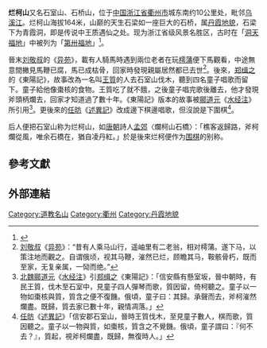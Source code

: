{{coord|28|52|43|N|118|55|09|E|display=title|scale:10000}}
'''烂柯山'''又名石室山、石桥山，位于[[中国|中国]][[浙江省|浙江省]][[衢州市|衢州市]]城东南约10公里处，毗邻[[乌溪江|乌溪江]]。烂柯山海拔164米，山巅的天生石梁如一座巨大的石桥，属[[丹霞地貌|丹霞地貌]]，石梁下为青霞洞，即是传说中王质遇仙之处。现为浙江省级风景名胜区，古时在「[[洞天福地|洞天福地]]」中被列为「[[七十二福地|第卅福地]]」<ref>{{cite web|url=http://www.quzhou.gov.cn/kc/jrkc/kcly/jdtj/200812/t20081222_117884.htm|title=衢州市烂柯山景区|accessdate=2009-11-15|author=|publisher=|language=zh-hans}}{{dead link|date=2018年3月 |bot=InternetArchiveBot |fix-attempted=yes }}</ref>。

晉末[[刘敬叔|刘敬叔]]的《[[异苑|异苑]]》，載有人騎馬時遇到兩位老者在玩[[樗蒲|樗蒲]]便下馬觀看，中途無意間撇見馬鞭已腐，馬已成枯骨，回家時發現親屬居然都已去世<ref>[[刘敬叔|刘敬叔]]《[[异苑|异苑]]》：“昔有人乘马山行，遥岫里有二老翁，相对樗蒲。遂下马，以策注地而觀之。自谓俄顷，视其马鞭，漼然已烂，顾瞻其马，鞍骸骨朽，既而至家，无复亲属，一恸而绝。”</ref>。後來，[[郑缉之|郑缉之]]的《東陽記》，故事改為一名叫[[王質|王質]]的人去石室山伐木，聽到四名童子唱歌而留下。童子給他像棗核的食物。王質吃了就不餓，之後童子唱完歌後離去，他才發現斧頭柄爛去，回家才知道過了數十年。《東陽記》版本的故事被[[郦道元|郦道元]]《[[水经注|水经注]]》所引用<ref>[[北魏|北魏]][[郦道元|郦道元]]《[[水经注|水经注]]》引[[郑缉之|郑缉之]]《東陽記》：「信安縣有懸室坂，晉中朝時，有民王質，伐木至石室中，見童子四人彈琴而歌，質因留，倚柯聽之。童子以一物如棗核與質，質含之便不復饑。俄頃，童子曰：其歸。承聲而去，斧柯漼然爛盡。既歸，質去家已數十年，親情凋落。」</ref>。更後來的[[任昉|任昉]]《[[述異記_(任昉)|述異記]]》改成邊下棋邊唱歌，但沒說是下圍棋<ref>[[任昉|任昉]]《[[述異記_(任昉)|述異記]]》「信安郡石室山，晉時王質伐木，至見童子數人，棋而歌，質因聽之。童子以一物與質，如棗核，質含之不覺饑。俄頃，童子謂曰：『何不去？』，質起，視斧柯爛盡，既歸，無復時人。」</ref>。

后人便把石室山称为烂柯山，如[[唐朝|唐朝]]詩人[[孟郊|孟郊]]〈爛柯山石橋〉：「樵客返歸路，斧柯爛從風，唯余石橋在，猶自凌丹紅。」於是後來烂柯便作为[[围棋|围棋]]的别称。

==參考文獻==
{{reflist}}

==外部連結==
{{wikisource|異苑/卷05#摴蒱仙}}
{{wikisource|水经注}}
{{wikisource|歷世真仙體道通鑑/28#王質}}
{{Wikisource further reading}}

{{洞天福地}}

{{DEFAULTSORT:Lan}}
[[Category:道教名山|Category:道教名山]]
[[Category:衢州|Category:衢州]]
[[Category:丹霞地貌|Category:丹霞地貌]]
